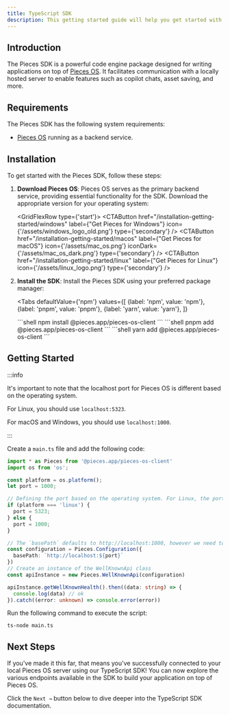 ```yaml
---
title: TypeScript SDK
description: This getting started guide will help you get started with the Pieces for Developers TypeScript SDK.
---
```



## Introduction
The Pieces SDK is a powerful code engine package designed for writing applications on top of [Pieces OS](/installation-getting-started/what-am-i-installing). It facilitates communication with a locally hosted server to enable features such as copilot chats, asset saving, and more.

## Requirements
The Pieces SDK has the following system requirements:

- [Pieces OS](/installation-getting-started/what-am-i-installing) running as a backend service.

## Installation
To get started with the Pieces SDK, follow these steps:

1. **Download Pieces OS**: Pieces OS serves as the primary backend service, providing essential functionality for the SDK. Download the appropriate version for your operating system:

    <GridFlexRow type={'start'}>
      <CTAButton
      href="/installation-getting-started/windows"
      label={"Get Pieces for Windows"}
      icon={'/assets/windows_logo_old.png'}
      type={'secondary'}
      />
      <CTAButton
      href="/installation-getting-started/macos"
      label={"Get Pieces for macOS"}
      icon={'/assets/mac_os.png'}
      iconDark={'/assets/mac_os_dark.png'}
      type={'secondary'}
      />
      <CTAButton
      href="/installation-getting-started/linux"
      label={"Get Pieces for Linux"}
      icon={'/assets/linux_logo.png'}
      type={'secondary'}
      />
    </GridFlexRow>

2. **Install the SDK**: Install the Pieces SDK using your preferred package manager:

    <Tabs
      defaultValue={'npm'}
      values={[
        {label: 'npm', value: 'npm'},
        {label: 'pnpm', value: 'pnpm'},
        {label: 'yarn', value: 'yarn'},
      ]}
    >
      <TabItem value="npm">
      ```shell
      npm install @pieces.app/pieces-os-client
      ```
      </TabItem>
      <TabItem value="pnpm">
      ```shell
      pnpm add @pieces.app/pieces-os-client
      ```
      </TabItem>
      <TabItem value="yarn">
      ```shell
      yarn add @pieces.app/pieces-os-client
      ```
      </TabItem>
    </Tabs>

## Getting Started

:::info

It's important to note that the localhost port for Pieces OS is different based on the operating system.

For Linux, you should use `localhost:5323`.

For macOS and Windows, you should use `localhost:1000`.

:::

Create a `main.ts` file and add the following code:

```typescript title="main.ts"
import * as Pieces from '@pieces.app/pieces-os-client'
import os from 'os';

const platform = os.platform();
let port = 1000;

// Defining the port based on the operating system. For Linux, the port is 5323, and for macOS/Windows, the port is 1000.
if (platform === 'linux') {
  port = 5323;
} else {
  port = 1000;
}

// The `basePath` defaults to http://localhost:1000, however we need to change it to the correct port based on the operating system.
const configuration = Pieces.Configuration({
  basePath: `http://localhost:${port}`
})
// Create an instance of the WellKnownApi class
const apiInstance = new Pieces.WellKnownApi(configuration)

apiInstance.getWellKnownHealth().then((data: string) => {
  console.log(data) // ok
}).catch((error: unknown) => console.error(error))
```

Run the following command to execute the script:

```shell
ts-node main.ts
```

## Next Steps

If you've made it this far, that means you've successfully connected to your local Pieces OS server using our TypeScript SDK! You can now explore the various endpoints available in the SDK to build your application on top of Pieces OS.

Click the `Next →` button below to dive deeper into the TypeScript SDK documentation.
